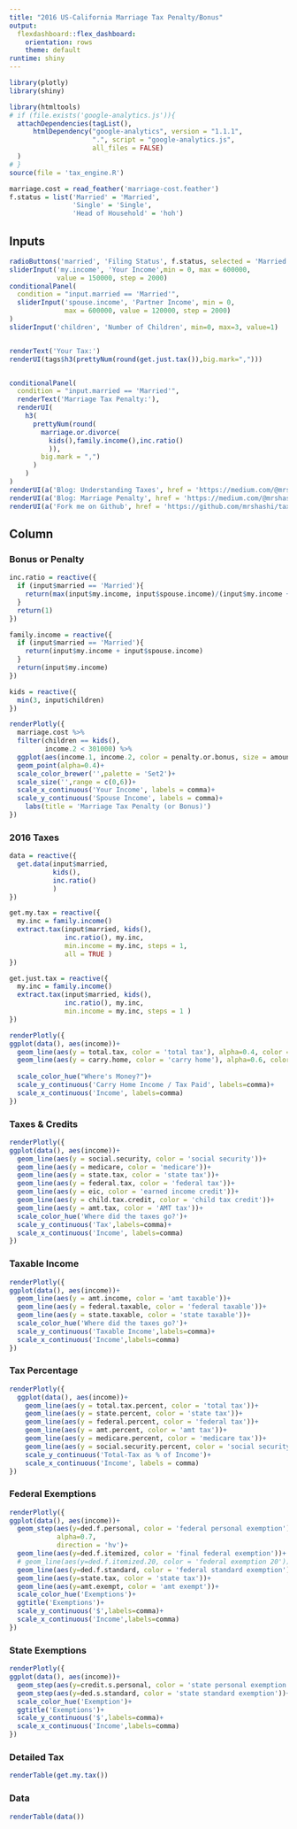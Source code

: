 ```yaml
---
title: "2016 US-California Marriage Tax Penalty/Bonus"
output: 
  flexdashboard::flex_dashboard:
    orientation: rows
    theme: default
runtime: shiny
---
```


```r

library(plotly)
library(shiny)

library(htmltools)
# if (file.exists('google-analytics.js')){
  attachDependencies(tagList(),
      htmlDependency("google-analytics", version = "1.1.1",
                     ".", script = "google-analytics.js", 
                     all_files = FALSE)
  )
# }
source(file = 'tax_engine.R')

marriage.cost = read_feather('marriage-cost.feather')
f.status = list('Married' = 'Married', 
                'Single' = 'Single', 
                'Head of Household' = 'hoh')
```

Inputs {.sidebar}
-----------------------------------------------------------------------

```r

radioButtons('married', 'Filing Status', f.status, selected = 'Married')
sliderInput('my.income', 'Your Income',min = 0, max = 600000, 
            value = 150000, step = 2000)
conditionalPanel(
  condition = "input.married == 'Married'",
  sliderInput('spouse.income', 'Partner Income', min = 0, 
              max = 600000, value = 120000, step = 2000)
)
sliderInput('children', 'Number of Children', min=0, max=3, value=1)


renderText('Your Tax:')
renderUI(tags$h3(prettyNum(round(get.just.tax()),big.mark=",")))


conditionalPanel(
  condition = "input.married == 'Married'",
  renderText('Marriage Tax Penalty:'),
  renderUI(
    h3(
      prettyNum(round(
        marriage.or.divorce(
          kids(),family.income(),inc.ratio()
          )),
        big.mark = ",")
      )
    )
)
renderUI(a('Blog: Understanding Taxes', href = 'https://medium.com/@mrshashi/how-us-taxes-work-afcf265ccb02'))
renderUI(a('Blog: Marriage Penalty', href = 'https://medium.com/@mrshashi/the-american-marriage-tax-penalty-2fb85228c864'))
renderUI(a('Fork me on Github', href = 'https://github.com/mrshashi/taxed'))

```

Column {.tabset}
-----------------------------------------------------------------------

### Bonus or Penalty

```r

inc.ratio = reactive({
  if (input$married == 'Married'){
    return(max(input$my.income, input$spouse.income)/(input$my.income + input$spouse.income))
  }
  return(1)
})

family.income = reactive({
  if (input$married == 'Married'){
    return(input$my.income + input$spouse.income)
  }
  return(input$my.income)
})

kids = reactive({
  min(3, input$children)
})

renderPlotly({
  marriage.cost %>%
  filter(children == kids(),
         income.2 < 301000) %>%
  ggplot(aes(income.1, income.2, color = penalty.or.bonus, size = amount))+
  geom_point(alpha=0.4)+
  scale_color_brewer('',palette = 'Set2')+
  scale_size('',range = c(0,6))+
  scale_x_continuous('Your Income', labels = comma)+
  scale_y_continuous('Spouse Income', labels = comma)+
    labs(title = 'Marriage Tax Penalty (or Bonus)')
})

```


### 2016 Taxes

```r
data = reactive({
  get.data(input$married, 
           kids(),
           inc.ratio()
           )
})

get.my.tax = reactive({
  my.inc = family.income()
  extract.tax(input$married, kids(), 
              inc.ratio(), my.inc, 
              min.income = my.inc, steps = 1, 
              all = TRUE )
})

get.just.tax = reactive({
  my.inc = family.income()
  extract.tax(input$married, kids(),
              inc.ratio(), my.inc, 
              min.income = my.inc, steps = 1 )
})

renderPlotly({
ggplot(data(), aes(income))+
  geom_line(aes(y = total.tax, color = 'total tax'), alpha=0.4, color = 'red')+
  geom_line(aes(y = carry.home, color = 'carry home'), alpha=0.6, color = '#55CC77')+
  
  scale_color_hue("Where's Money?")+
  scale_y_continuous('Carry Home Income / Tax Paid', labels=comma)+
  scale_x_continuous('Income', labels=comma)
})
```

### Taxes & Credits

```r
renderPlotly({
ggplot(data(), aes(income))+
  geom_line(aes(y = social.security, color = 'social security'))+
  geom_line(aes(y = medicare, color = 'medicare'))+
  geom_line(aes(y = state.tax, color = 'state tax'))+
  geom_line(aes(y = federal.tax, color = 'federal tax'))+
  geom_line(aes(y = eic, color = 'earned income credit'))+
  geom_line(aes(y = child.tax.credit, color = 'child tax credit'))+
  geom_line(aes(y = amt.tax, color = 'AMT tax'))+
  scale_color_hue('Where did the taxes go?')+
  scale_y_continuous('Tax',labels=comma)+
  scale_x_continuous('Income', labels=comma)
})
```

### Taxable Income

```r
renderPlotly({
ggplot(data(), aes(income))+
  geom_line(aes(y = amt.income, color = 'amt taxable'))+
  geom_line(aes(y = federal.taxable, color = 'federal taxable'))+
  geom_line(aes(y = state.taxable, color = 'state taxable'))+
  scale_color_hue('Where did the taxes go?')+
  scale_y_continuous('Taxable Income',labels=comma)+
  scale_x_continuous('Income',labels=comma)
})
```


### Tax Percentage

```r
renderPlotly({
  ggplot(data(), aes(income))+
    geom_line(aes(y = total.tax.percent, color = 'total tax'))+
    geom_line(aes(y = state.percent, color = 'state tax'))+
    geom_line(aes(y = federal.percent, color = 'federal tax'))+
    geom_line(aes(y = amt.percent, color = 'amt tax'))+
    geom_line(aes(y = medicare.percent, color = 'medicare tax'))+
    geom_line(aes(y = social.security.percent, color = 'social security tax'))+
    scale_y_continuous('Total-Tax as % of Income')+
    scale_x_continuous('Income', labels = comma)
})
```

### Federal Exemptions

```r
renderPlotly({
ggplot(data(), aes(income))+
  geom_step(aes(y=ded.f.personal, color = 'federal personal exemption'),
            alpha=0.7,
            direction = 'hv')+
  geom_line(aes(y=ded.f.itemized, color = 'final federal exemption'))+
  # geom_line(aes(y=ded.f.itemized.20, color = 'federal exemption 20'))+
  geom_line(aes(y=ded.f.standard, color = 'federal standard exemption'))+
  geom_line(aes(y=state.tax, color = 'state tax'))+
  geom_line(aes(y=amt.exempt, color = 'amt exempt'))+
  scale_color_hue('Exemptions')+
  ggtitle('Exemptions')+
  scale_y_continuous('$',labels=comma)+
  scale_x_continuous('Income',labels=comma)
})
```

### State Exemptions

```r
renderPlotly({
ggplot(data(), aes(income))+
  geom_step(aes(y=credit.s.personal, color = 'state personal exemption'))+
  geom_step(aes(y=ded.s.standard, color = 'state standard exemption'))+
  scale_color_hue('Exemption')+
  ggtitle('Exemptions')+
  scale_y_continuous('$',labels=comma)+
  scale_x_continuous('Income',labels=comma)
})
```

### Detailed Tax

```r
renderTable(get.my.tax())
```

### Data

```r
renderTable(data())
```



